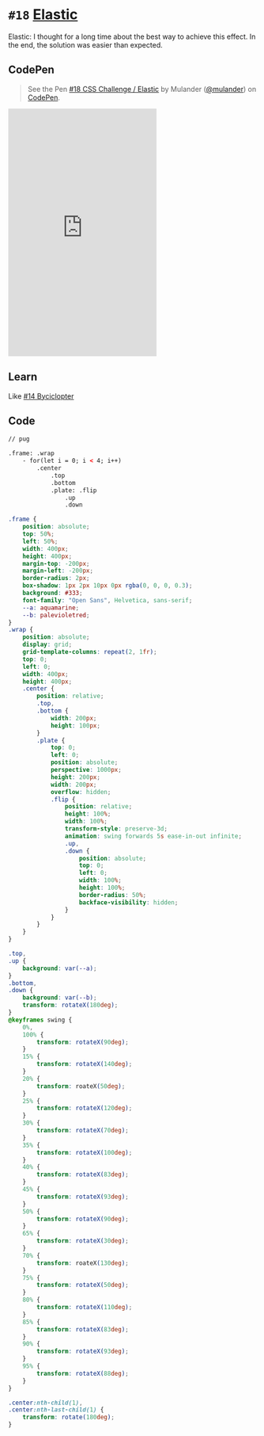 
<Meta />

# `#18` [Elastic](https://100dayscss.com/days/18/)

Elastic: I thought for a long time about the best way to achieve this effect. In the end, the solution was easier than expected.

## CodePen

> See the Pen [#18 CSS Challenge / Elastic](https://codepen.io/mulander/pen/bGONzqW)
by Mulander ([@mulander](https://codepen.io/mulander))
on [CodePen](https://codepen.io).

<iframe
  height="500"
  className="w-full my-10 bg-gray-200"
  scrolling="no"
  title="#18 CSS Challenge / Elastic"
  src="https://codepen.io/mulander/embed/bGONzqW?default-tab=html%2Cresult"
  frameBorder="no"
  loading="lazy"
  allowtransparency="true"
  allowFullScreen={true}
>

</iframe>

## Learn

Like [#14 Byciclopter](https://codepen.io/mulander/pen/poqvbQJ)

## Code

```html
// pug

.frame: .wrap
	- for(let i = 0; i < 4; i++)
		.center
			.top
			.bottom
			.plate: .flip
				.up
				.down
```

```css
.frame {
	position: absolute;
	top: 50%;
	left: 50%;
	width: 400px;
	height: 400px;
	margin-top: -200px;
	margin-left: -200px;
	border-radius: 2px;
	box-shadow: 1px 2px 10px 0px rgba(0, 0, 0, 0.3);
	background: #333;
	font-family: "Open Sans", Helvetica, sans-serif;
	--a: aquamarine;
	--b: palevioletred;
}
.wrap {
	position: absolute;
	display: grid;
	grid-template-columns: repeat(2, 1fr);
	top: 0;
	left: 0;
	width: 400px;
	height: 400px;
	.center {
		position: relative;
		.top,
		.bottom {
			width: 200px;
			height: 100px;
		}
		.plate {
			top: 0;
			left: 0;
			position: absolute;
			perspective: 1000px;
			height: 200px;
			width: 200px;
			overflow: hidden;
			.flip {
				position: relative;
				height: 100%;
				width: 100%;
				transform-style: preserve-3d;
				animation: swing forwards 5s ease-in-out infinite;
				.up,
				.down {
					position: absolute;
					top: 0;
					left: 0;
					width: 100%;
					height: 100%;
					border-radius: 50%;
					backface-visibility: hidden;
				}
			}
		}
	}
}

.top,
.up {
	background: var(--a);
}
.bottom,
.down {
	background: var(--b);
	transform: rotateX(180deg);
}
@keyframes swing {
	0%,
	100% {
		transform: rotateX(90deg);
	}
	15% {
		transform: rotateX(140deg);
	}
	20% {
		transform: roateX(50deg);
	}
	25% {
		transform: rotateX(120deg);
	}
	30% {
		transform: rotateX(70deg);
	}
	35% {
		transform: rotateX(100deg);
	}
	40% {
		transform: rotateX(83deg);
	}
	45% {
		transform: rotateX(93deg);
	}
	50% {
		transform: rotateX(90deg);
	}
	65% {
		transform: rotateX(30deg);
	}
	70% {
		transform: roateX(130deg);
	}
	75% {
		transform: rotateX(50deg);
	}
	80% {
		transform: rotateX(110deg);
	}
	85% {
		transform: rotateX(83deg);
	}
	90% {
		transform: rotateX(93deg);
	}
	95% {
		transform: rotateX(88deg);
	}
}

.center:nth-child(1),
.center:nth-last-child(1) {
	transform: rotate(180deg);
}
```